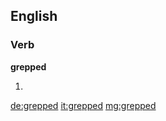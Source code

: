 ==English==

===Verb===
'''grepped'''

# {{en-past of|grep}}

[[de:grepped]]
[[it:grepped]]
[[mg:grepped]]